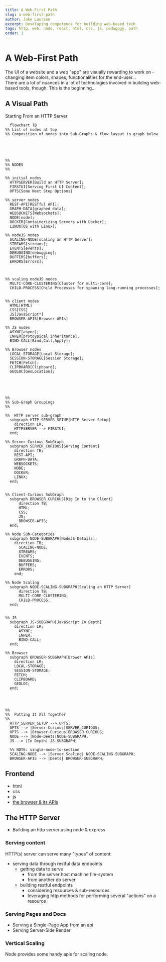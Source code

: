 ```yaml
---
title: A Web-First Path
slug: a-web-first-path
author: Jake Laursen
excerpt: Developing competence for building web-based tech
tags: http, web, node, react, html, css, js, pedagogy, path
order: 1
---
```


# A Web-First Path

The UI of a website and a web "app" are visually rewarding to work on - changing item colors, shapes, functionalities for the end-user...  
There are a lot of nuances in a lot of technologies involved in building web-based tools, though. This is the beginning...

## A Visual Path

Starting From an HTTP Server

```mermaid
  flowchart TB
%% List of nodes at top
%% Composition of nodes into Sub-Graphs & flow layout in graph below





%%
%% NODES
%%

%% initial nodes
  HTTPSERVER[Build an HTTP Server];
  FIRSTUI[Serving First UI Content];
  OPTS{Some Next Step Options}

%% server nodes
  REST-API[RESTful API];
  GRAPH-DATA[graphed data];
  WEBSOCKETS[Websockets];
  NODE[node];
  DOCKER[Containerizing Servers with Docker];
  LINUX[OS with Linux];

%% nodeJS nodes
  SCALING-NODE[scaling an HTTP Server];
  STREAMS[streams];
  EVENTS[events];
  DEBUGGING[debugging];
  BUFFERS[buffers];
  ERRORS[Errors];



%% scaling nodeJS nodes
  MULTI-CORE-CLUSTERING[Cluster for multi-core];
  CHILD-PROCESS[Child Processes for spawning long-running processes];


%% client nodes
  HTML[HTML]
  CSS[CSS]
  JS[JavaScript*]
  BROWSER-APIS[Browser APIs]

%% JS nodes
  ASYNC[async];
  INHER[protoypical inheritance];
  BIND-CALL[Bind,Call,Apply];

%% Browser nodes
  LOCAL-STORAGE[Local Storage];
  SESSION-STORAGE[Session Storage];
  FETCH[Fetch];
  CLIPBOARD[Clipboard];
  GEOLOC[GeoLocation];





%%
%% Sub-Graph Groupings
%%

%%  HTTP server sub-graph
  subgraph HTTP_SERVER_SETUP[HTTP Server Setup]
    direction LR;
    HTTPSERVER --> FIRSTUI;
  end;

%% Server-Curious SubGraph
  subgraph SERVER_CURIOUS[Serving Content]
    direction TB;
    REST-API;
    GRAPH-DATA;
    WEBSOCKETS;
    NODE;
    DOCKER;
    LINUX;
  end;


%% Client-Curious SubGraph
  subgraph BROWSER_CURIOUS[Dig In to the Client]
      direction TB;
      HTML;
      CSS;
      JS;
      BROWSER-APIS;
  end;

%% Node Sub-Categories
  subgraph NODE-SUBGRAPH[NodeJS Details];
    direction TB;
      SCALING-NODE;
      STREAMS;
      EVENTS;
      DEBUGGING;
      BUFFERS;
      ERRORS;
    end;

%% Node Scaling
  subgraph NODE-SCALING-SUBGRAPH[Scaling an HTTP Server]
      direction TB;
      MULTI-CORE-CLUSTERING;
      CHILD-PROCESS;
  end;


%% JS
  subgraph JS-SUBGRAPH[JavaScript In Depth]
    direction LR;
      ASYNC;
      INHER;
      BIND-CALL;
  end;

%% Browser
  subgraph BROWSER-SUBGRAPH[Brower APIs]
    direction LR;
    LOCAL-STORAGE;
    SESSION-STORAGE;
    FETCH;
    CLIPBOARD;
    GEOLOC;
  end;




%%
%%  Putting It All Together
%%
  HTTP_SERVER_SETUP --> OPTS;
  OPTS --> |Server-Curious|SERVER_CURIOUS;
  OPTS --> |Browser-Curious|BROWSER_CURIOUS;
  NODE --> |Node-Deets|NODE-SUBGRAPH;
  JS --> |In Depth| JS-SUBGRAPH;

  %% NOTE: single-node-to-section
  SCALING-NODE --> |Server Scaling| NODE-SCALING-SUBGRAPH;
  BROWSER-APIS --> |Deets| BROWSER-SUBGRAPH;

```

## Frontend

- html
- css
- js
- [the browser & its APIs](https://developer.mozilla.org/en-US/docs/Web/API)

## The HTTP Server

- Building an http server using node & express

### Serving content

HTTP(s) server can serve many "types" of content:

- serving data through restful data endpoints
  - getting data to serve
    - from the server host machine file-system
    - from another db server
  - building restful endpoints
    - considering resources & sub-resources
    - leveraging http methods for performing several "actions" on a resource

### Serving Pages and Docs

- Serving a Single-Page App from an api
- Serving Server-Side Render

### Vertical Scaling

Node provides some handy apis for scaling node.
